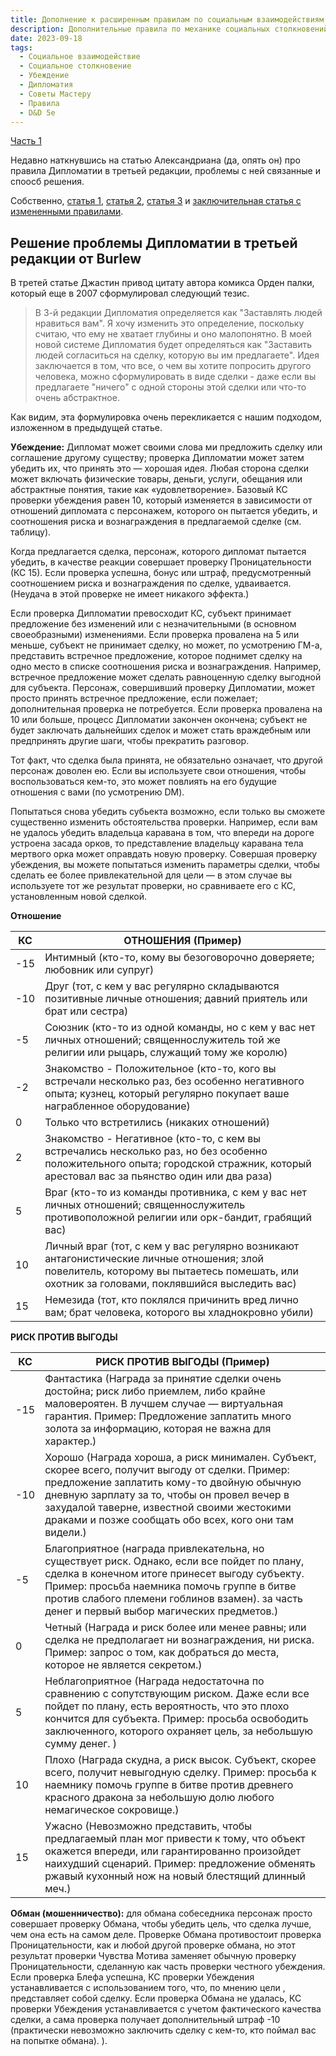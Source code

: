 ```yaml
---
title: Дополнение к расширенным правилам по социальным взаимодействиям и столкновениям
description: Дополнительные правила по механике социальных столкновений
date: 2023-09-18
tags:
  - Социальное взаимодействие
  - Социальное столкновение
  - Убеждение
  - Дипломатия
  - Советы Мастеру
  - Правила
  - D&D 5e
---
```


[Часть 1](https://cyborgsandmages.com/posts/articles/social-encounters)

Недавно наткнувшись на статью Александриана (да, опять он) про правила Дипломатии в третьей редакции, проблемы с ней связанные и споосб решения.

Собственно, [статья 1](https://thealexandrian.net/wordpress/683/roleplaying-games/diplomacy-design-notes-part-i), [статья 2](https://thealexandrian.net/wordpress/689/roleplaying-games/diplomacy-design-notes-part-ii-the-five-flaws-of-diplomacy), [статья 3](https://thealexandrian.net/wordpress/694/roleplaying-games/diplomacy-design-notes-part-iii-the-burlew-solution) и [заключительная статья с измененными правилами](https://thealexandrian.net/wordpress/700/roleplaying-games/advanced-rules-diplomacy).

## Решение проблемы Дипломатии в третьей редакции от Burlew

В третей статье Джастин привод цитату автора комикса Орден палки, который еще в 2007 сформулировал следующий тезис.

> В 3-й редакции Дипломатия определяется как "Заставлять людей нравиться вам". Я хочу изменить это определение, поскольку считаю, что ему не хватает глубины и оно малопонятно. В моей новой системе Дипломатия будет определяться как "Заставить людей согласиться на сделку, которую вы им предлагаете". Идея заключается в том, что все, о чем вы хотите попросить другого человека, можно сформулировать в виде сделки - даже если вы предлагаете "ничего" с одной стороны этой сделки или что-то очень абстрактное.

Как видим, эта формулировка очень перекликается с нашим подходом, изложенном в предыдущей статье.

**Убеждение:** Дипломат может своими слова ми предложить сделку или соглашение другому существу; проверка Дипломатии может затем убедить их, что принять это — хорошая идея. Любая сторона сделки может включать физические товары, деньги, услуги, обещания или абстрактные понятия, такие как «удовлетворение». Базовый КС проверки убеждения равен 10, который изменяется в зависимости от отношений дипломата с персонажем, которого он пытается убедить, и соотношения риска и вознаграждения в предлагаемой сделке (см. таблицу).

Когда предлагается сделка, персонаж, которого дипломат пытается убедить, в качестве реакции совершает проверку Проницательности (КС 15). Если проверка успешна, бонус или штраф, предусмотренный соотношением риска и вознаграждения по сделке, удваивается. (Неудача в этой проверке не имеет никакого эффекта.)

Если проверка Дипломатии превосходит КС, субъект принимает предложение без изменений или с незначительными (в основном своеобразными) изменениями. Если проверка провалена на 5 или меньше, субъект не принимает сделку, но может, по усмотрению ГМ-а, представить встречное предложение, которое поднимет сделку на одно место в списке соотношения риска и вознаграждения. Например, встречное предложение может сделать равноценную сделку выгодной для субъекта. Персонаж, совершивший проверку Дипломатии, может просто принять встречное предложение, если пожелает; дополнительная проверка не потребуется. Если проверка провалена на 10 или больше, процесс Дипломатии закончен окончена; субъект не будет заключать дальнейших сделок и может стать враждебным или предпринять другие шаги, чтобы прекратить разговор.

Тот факт, что сделка была принята, не обязательно означает, что другой персонаж доволен ею. Если вы используете свои отношения, чтобы воспользоваться кем-то, это может повлиять на его будущие отношения с вами (по усмотрению DM).

Попытаться снова убедить субьекта возможно, если только вы сможете существенно изменить обстоятельства проверки. Например, если вам не удалось убедить владельца каравана в том, что впереди на дороге устроена засада орков, то представление владельцу каравана тела мертвого орка может оправдать новую проверку. Совершая проверку убеждения, вы можете попытаться изменить параметры сделки, чтобы сделать ее более привлекательной для цели — в этом случае вы используете тот же результат проверки, но сравниваете его с КС, установленным новой сделкой.

**Отношение**

| КС  | ОТНОШЕНИЯ (Пример)                                                                                                                                                                         |
| --- | ------------------------------------------------------------------------------------------------------------------------------------------------------------------------------------------ |
| -15 | Интимный (кто-то, кому вы безоговорочно доверяете; любовник или супруг)                                                                                                                    |
| -10 | Друг (тот, с кем у вас регулярно складываются позитивные личные отношения; давний приятель или брат или сестра)                                                                            |
| -5  | Союзник (кто-то из одной команды, но с кем у вас нет личных отношений; священнослужитель той же религии или рыцарь, служащий тому же королю)                                               |
| -2  | Знакомство - Положительное (кто-то, кого вы встречали несколько раз, без особенно негативного опыта; кузнец, который регулярно покупает ваше награбленное оборудование)                    |
| 0   | Только что встретились (никаких отношений)                                                                                                                                                 |
| 2   | Знакомство - Негативное (кто-то, с кем вы встречались несколько раз, но без особенно положительного опыта; городской стражник, который арестовал вас за пьянство один или два раза)        |
| 5   | Враг (кто-то из команды противника, с кем у вас нет личных отношений; священнослужитель противоположной религии или орк-бандит, грабящий вас)                                              |
| 10  | Личный враг (тот, с кем у вас регулярно возникают антагонистические личные отношения; злой повелитель, которому вы пытаетесь помешать, или охотник за головами, поклявшийся выследить вас) |
| 15  | Немезида (тот, кто поклялся причинить вред лично вам; брат человека, которого вы хладнокровно убили)                                                                                       |

**РИСК ПРОТИВ ВЫГОДЫ**

| КС  | РИСК ПРОТИВ ВЫГОДЫ (Пример)                                                                                                                                                                                                                                                                             |
| --- | ------------------------------------------------------------------------------------------------------------------------------------------------------------------------------------------------------------------------------------------------------------------------------------------------------- |
| -15 | Фантастика (Награда за принятие сделки очень достойна; риск либо приемлем, либо крайне маловероятен. В лучшем случае — виртуальная гарантия. Пример: Предложение заплатить много золота за информацию, которая не важна для характер.)                                                                  |
| -10 | Хорошо (Награда хороша, а риск минимален. Субъект, скорее всего, получит выгоду от сделки. Пример: предложение заплатить кому-то двойную обычную дневную зарплату за то, чтобы он провел вечер в захудалой таверне, известной своими жестокими драками и позже сообщать обо всех, кого они там видели.) |
| -5  | Благоприятное (награда привлекательна, но существует риск. Однако, если все пойдет по плану, сделка в конечном итоге принесет выгоду субъекту. Пример: просьба наемника помочь группе в битве против слабого племени гоблинов взамен). за часть денег и первый выбор магических предметов.)             |
| 0   | Четный (Награда и риск более или менее равны; или сделка не предполагает ни вознаграждения, ни риска. Пример: запрос о том, как добраться до места, которое не является секретом.)                                                                                                                      |
| 5   | Неблагоприятное (Награда недостаточна по сравнению с сопутствующим риском. Даже если все пойдет по плану, есть вероятность, что это плохо кончится для субъекта. Пример: просьба освободить заключенного, которого охраняет цель, за небольшую сумму денег. )                                           |
| 10  | Плохо (Награда скудна, а риск высок. Субъект, скорее всего, получит невыгодную сделку. Пример: просьба к наемнику помочь группе в битве против древнего красного дракона за небольшую долю любого немагическое сокровище.)                                                                              |
| 15  | Ужасно (Невозможно представить, чтобы предлагаемый план мог привести к тому, что объект окажется впереди, или гарантированно произойдет наихудший сценарий. Пример: предложение обменять ржавый кухонный нож на новый блестящий длинный меч.)                                                           |

**Обман (мошенничество):** для обмана собеседника персонаж просто совершает проверку Обмана, чтобы убедить цель, что сделка лучше, чем она есть на самом деле. Проверке Обмана противостоит проверка Проницательности, как и любой другой проверке обмана, но этот результат проверки Чувства Мотива заменяет обычную проверку Проницательности, сделанную как часть проверки честного убеждения. Если проверка Блефа успешна, КС проверки Убеждения устанавливается с использованием того, что, по мнению цели , представляет собой сделку. Если проверка Обмана не удалась, КС проверки Убеждения устанавливается с учетом фактического качества сделки, а сама проверка получает дополнительный штраф -10 (практически невозможно заключить сделку с кем-то, кто поймал вас на попытке обмана). ).
